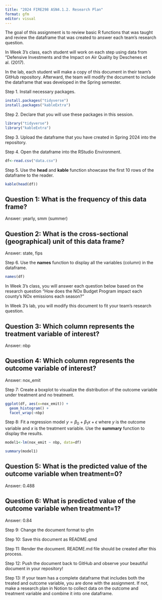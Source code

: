 ```yaml
---
title: "2024 FIRE298 ASN4.1.2. Research Plan"
format: gfm
editor: visual
---
```


The goal of this assignment is to review basic R functions that was taught and review the dataframe that was created to answer each team's research question.

In Week 3's class, each student will work on each step using data from "Defensive Investments and the Impact on Air Quality by Deschenes et al. (2017).

In the lab, each student will make a copy of this document in their team's GitHub repository. Afterward, the team will modify the document to include the dataframe that was developed in the Spring semester.

Step 1. Install necessary packages.

```r
install.packages("tidyverse")
install.packages("kableExtra")
```

Step 2. Declare that you will use these packages in this session.

```r
library("tidyverse")
library("kableExtra")
```

Step 3. Upload the dataframe that you have created in Spring 2024 into the repository.

Step 4. Open the dataframe into the RStudio Environment.

```r
df<-read.csv("data.csv")
```

Step 5. Use the **head** and **kable** function showcase the first 10 rows of the dataframe to the reader.

```r
kable(head(df))
```

## Question 1: What is the frequency of this data frame?

Answer: yearly, smm (summer)

## Question 2: What is the cross-sectional (geographical) unit of this data frame?

Answer: state, fips

Step 6. Use the **names** function to display all the variables (column) in the dataframe.

```r
names(df)

```

In Week 3's class, you will answer each question below based on the research question "How does the NOx Budget Program impact each county's NOx emissions each season?"

In Week 3's lab, you will modify this document to fit your team's research question.

## Question 3: Which column represents the treatment variable of interest?

Answer: nbp

## Question 4: Which column represents the outcome variable of interest?

Answer: nox_emit

Step 7: Create a boxplot to visualize the distribution of the outcome variable under treatment and no treatment.

```r
ggplot(df, aes(x=nox_emit)) +
  geom_histogram() +
  facet_wrap(~nbp)
```

Step 8: Fit a regression model $y=\beta_0 + \beta_1 x + \epsilon$ where $y$ is the outcome variable and $x$ is the treatment variable. Use the **summary** function to display the results.

```r
model1<-lm(nox_emit ~ nbp, data=df)

summary(model1)
```

## Question 5: What is the predicted value of the outcome variable when treatment=0?

Answer: 0.488

## Question 6: What is predicted value of the outcome variable when treatment=1?

Answer: 0.84

Step 9: Change the document format to gfm

Step 10: Save this document as README.qmd

Step 11: Render the document. README.md file should be created after this process.

Step 12: Push the document back to GitHub and observe your beautiful document in your repository!

Step 13: If your team has a complete dataframe that includes both the treated and outcome variable, you are done with the assignment. If not, make a research plan in Notion to collect data on the outcome and treatment variable and combine it into one dataframe.

